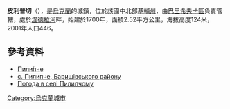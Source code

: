 {{coord|50|26|25|N|31|32|49|E|scale:30000|display=title}}

'''皮利普切'''（{{lang-uk|Пилипче}}），是[[烏克蘭|烏克蘭]]的城鎮，位於該國中北部[[基輔州|基輔州]]，由[[巴里希夫卡區|巴里希夫卡區]]負責管轄，處於[[涅德拉河|涅德拉河]]畔，始建於1700年，面積2.52平方公里，海拔高度124米，2001年人口446。

==參考資料==
* [http://w1.c1.rada.gov.ua/pls/z7502/A005?rdat1=04.11.2012&rf7571=42810 Пили́пче]
* [https://web.archive.org/web/20120308182653/http://baryshivka.kiev.ua/ с. Пилипче, Баришівського району]
* [http://weather.in.ua/ua/kievskaja/20356 Погода в селі Пилипчому] {{Wayback|url=http://weather.in.ua/ua/kievskaja/20356 |date=20160509133709 }}

{{Ukraine-geo-stub}}
[[Category:烏克蘭城市|Category:烏克蘭城市]]